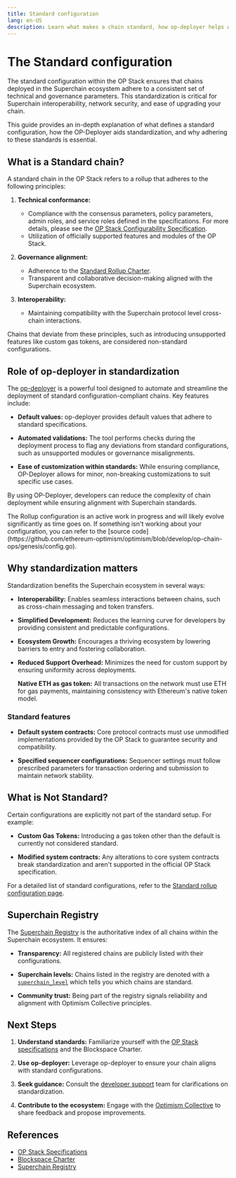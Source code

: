 ```yaml
---
title: Standard configuration
lang: en-US
description: Learn what makes a chain standard, how op-deployer helps with standardization, and why being standard matters.
---
```



# The Standard configuration 

The standard configuration within the OP Stack ensures that chains deployed in the Superchain ecosystem adhere to a consistent set of technical and governance parameters.
This standardization is critical for Superchain interoperability, network security, and ease of upgrading your chain.

This guide provides an in-depth explanation of what defines a standard configuration, how the OP-Deployer aids standardization, and why adhering to these standards is essential.

## What is a Standard chain?

A standard chain in the OP Stack refers to a rollup that adheres to the following principles:

1.  **Technical conformance:**
    *   Compliance with the consensus parameters, policy parameters, admin roles, and service roles defined in the specifications. 
        For more details, please see the [OP Stack Configurability Specification](https://specs.optimism.io/protocol/configurability.html).
    *   Utilization of officially supported features and modules of the OP Stack.

2.  **Governance alignment:**
    *   Adherence to the [Standard Rollup Charter](/superchain/blockspace-charter#the-standard-rollup-charter).
    *   Transparent and collaborative decision-making aligned with the Superchain ecosystem.

3.  **Interoperability:**
    *   Maintaining compatibility with the Superchain protocol level cross-chain interactions.

Chains that deviate from these principles, such as introducing unsupported features like custom gas tokens, are considered non-standard configurations.

## Role of op-deployer in standardization

The [op-deployer](/builders/chain-operators/tools/op-deployer) is a powerful tool designed to automate and streamline the deployment of standard configuration-compliant chains.
Key features include:

*   **Default values:**
    op-deployer provides default values that adhere to standard specifications.

*   **Automated validations:**
    The tool performs checks during the deployment process to flag any deviations from standard configurations, such as unsupported modules or governance misalignments.

*   **Ease of customization within standards:**
    While ensuring compliance, OP-Deployer allows for minor, non-breaking customizations to suit specific use cases.

By using OP-Deployer, developers can reduce the complexity of chain deployment while ensuring alignment with Superchain standards.

<Callout type="info">
  The Rollup configuration is an active work in progress and will likely evolve
  significantly as time goes on. If something isn't working about your
  configuration, you can refer to the [source code](https://github.com/ethereum-optimism/optimism/blob/develop/op-chain-ops/genesis/config.go).
</Callout>

## Why standardization matters

Standardization benefits the Superchain ecosystem in several ways:

*   **Interoperability:**
    Enables seamless interactions between chains, such as cross-chain messaging and token transfers.

*   **Simplified Development:**
    Reduces the learning curve for developers by providing consistent and predictable configurations.

*   **Ecosystem Growth:**
    Encourages a thriving ecosystem by lowering barriers to entry and fostering collaboration.

*   **Reduced Support Overhead:**
    Minimizes the need for custom support by ensuring uniformity across deployments.

    **Native ETH as gas token:**
    All transactions on the network must use ETH for gas payments, maintaining consistency with Ethereum's native token model.

### Standard features

*   **Default system contracts:**
    Core protocol contracts must use unmodified implementations provided by the OP Stack to guarantee security and compatibility.


*   **Specified sequencer configurations:**
    Sequencer settings must follow prescribed parameters for transaction ordering and submission to maintain network stability.

## What is Not Standard?

Certain configurations are explicitly not part of the standard setup. For example:

*   **Custom Gas Tokens:**
    Introducing a gas token other than the default is currently not considered standard.


*   **Modified system contracts:**
    Any alterations to core system contracts break standardization and aren't supported in the official OP Stack specification.

For a detailed list of standard configurations, refer to the [Standard rollup configuration page](/superchain/blockspace-charter).

## Superchain Registry

The [Superchain Registry](/superchain/superchain-registry) is the authoritative index of all chains within the Superchain ecosystem. It ensures:

*   **Transparency:**
    All registered chains are publicly listed with their configurations.

*   **Superchain levels:**
    Chains listed in the registry are denoted with a [`superchain_level`](https://github.com/ethereum-optimism/superchain-registry/blob/main/docs/glossary.md#superchain-level-and-rollup-stage) which tells you which chains are standard.

*   **Community trust:**
    Being part of the registry signals reliability and alignment with Optimism Collective principles.

## Next Steps

1.  **Understand standards:**
    Familiarize yourself with the [OP Stack specifications](https://specs.optimism.io/protocol/configurability.html) and the Blockspace Charter.

2.  **Use op-deployer:**
    Leverage op-deployer to ensure your chain aligns with standard configurations.

3.  **Seek guidance:**
    Consult the [developer support](https://github.com/ethereum-optimism/developers/discussions) team for clarifications on standardization.

4.  **Contribute to the ecosystem:**
    Engage with the [Optimism Collective](https://community.optimism.io/) to share feedback and propose improvements.

## References

*   [OP Stack Specifications](https://specs.optimism.io/protocol/configurability.html)
*   [Blockspace Charter](/superchain/blockspace-charter)
*   [Superchain Registry](https://github.com/ethereum-optimism/superchain-registry)
